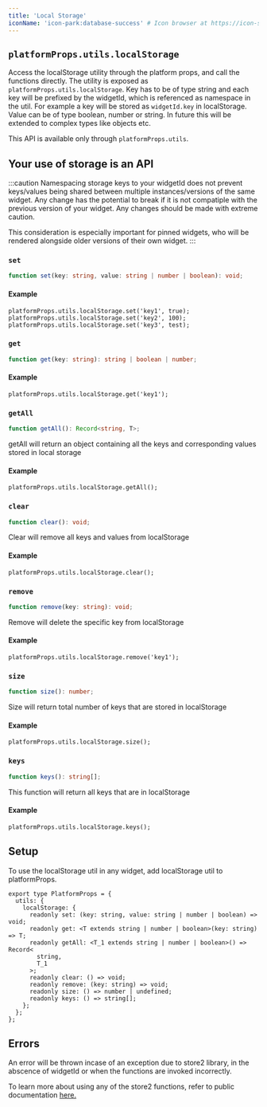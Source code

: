 ```yaml
---
title: 'Local Storage'
iconName: 'icon-park:database-success' # Icon browser at https://icon-sets.iconify.design/
---
```


## `platformProps.utils.localStorage`

Access the localStorage utility through the platform props, and call the functions directly. The utility is exposed as `platformProps.utils.localStorage`.
Key has to be of type string and each key will be prefixed by the widgetId, which is referenced as namespace in the util. For example a key will be stored as `widgetId.key` in localStorage.
Value can be of type boolean, number or string. In future this will be extended to complex types like objects etc.

This API is available only through `platformProps.utils`.

## Your use of storage is an API

:::caution
Namespacing storage keys to your widgetId does not prevent keys/values being shared between multiple instances/versions of the same widget. Any change has the potential to break if it is not compatiple with the previous version of your widget. Any changes should be made with extreme caution.

This consideration is especially important for pinned widgets, who will be rendered alongside older versions of their own widget.
:::

### `set`

```ts
function set(key: string, value: string | number | boolean): void;
```

#### Example

```tsx
platformProps.utils.localStorage.set('key1', true);
platformProps.utils.localStorage.set('key2', 100);
platformProps.utils.localStorage.set('key3', test);
```

### `get`

```ts
function get(key: string): string | boolean | number;
```

#### Example

```tsx
platformProps.utils.localStorage.get('key1');
```

### `getAll`

```ts
function getAll(): Record<string, T>;
```

getAll will return an object containing all the keys and corresponding values stored in local storage

#### Example

```tsx
platformProps.utils.localStorage.getAll();
```

### `clear`

```ts
function clear(): void;
```

Clear will remove all keys and values from localStorage

#### Example

```tsx
platformProps.utils.localStorage.clear();
```

### `remove`

```ts
function remove(key: string): void;
```

Remove will delete the specific key from localStorage

#### Example

```tsx
platformProps.utils.localStorage.remove('key1');
```

### `size`

```ts
function size(): number;
```

Size will return total number of keys that are stored in localStorage

#### Example

```tsx
platformProps.utils.localStorage.size();
```

### `keys`

```ts
function keys(): string[];
```

This function will return all keys that are in localStorage

#### Example

```tsx
platformProps.utils.localStorage.keys();
```

## Setup

To use the localStorage util in any widget, add localStorage util to platformProps.

```tsx
export type PlatformProps = {
  utils: {
    localStorage: {
      readonly set: (key: string, value: string | number | boolean) => void;
      readonly get: <T extends string | number | boolean>(key: string) => T;
      readonly getAll: <T_1 extends string | number | boolean>() => Record<
        string,
        T_1
      >;
      readonly clear: () => void;
      readonly remove: (key: string) => void;
      readonly size: () => number | undefined;
      readonly keys: () => string[];
    };
  };
};
```

## Errors

An error will be thrown incase of an exception due to store2 library, in the abscence of widgetId or when the functions are invoked incorrectly.

To learn more about using any of the store2 functions, refer to public documentation <a href="https://www.npmjs.com/package/store2">here.</a>
